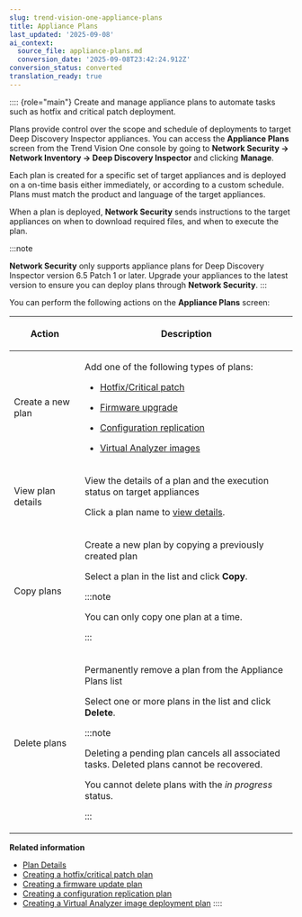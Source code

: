 ```yaml
---
slug: trend-vision-one-appliance-plans
title: Appliance Plans
last_updated: '2025-09-08'
ai_context:
  source_file: appliance-plans.md
  conversion_date: '2025-09-08T23:42:24.912Z'
conversion_status: converted
translation_ready: true
---
```


:::: {role="main"}
Create and manage appliance plans to automate tasks such as hotfix and critical patch deployment.

Plans provide control over the scope and schedule of deployments to target Deep Discovery Inspector appliances. You can access the **Appliance Plans** screen from the Trend Vision One console by going to **Network Security → Network Inventory → Deep Discovery Inspector** and clicking **Manage**.

Each plan is created for a specific set of target appliances and is deployed on a on-time basis either immediately, or according to a custom schedule. Plans must match the product and language of the target appliances.

When a plan is deployed, **Network Security** sends instructions to the target appliances on when to download required files, and when to execute the plan.

:::note

**Network Security** only supports appliance plans for Deep Discovery Inspector version 6.5 Patch 1 or later. Upgrade your appliances to the latest version to ensure you can deploy plans through **Network Security**.
:::

You can perform the following actions on the **Appliance Plans** screen:

<table>
<colgroup>
<col style="width: 25%" />
<col style="width: 75%" />
</colgroup>
<thead>
<tr>
<th><p>Action</p></th>
<th><p>Description</p></th>
</tr>
</thead>
<tbody>
<tr>
<td><p>Create a new plan</p></td>
<td><p>Add one of the following types of plans:</p>
<ul>
<li><p><a href="trend-vision-one-creating-hotfix-critical-patch-plan">Hotfix/Critical patch</a></p></li>
<li><p><a href="trend-vision-one-creating-firmware-update-plan">Firmware upgrade</a></p></li>
<li><p><a href="trend-vision-one-creating-replication-plan">Configuration replication</a></p></li>
<li><p><a href="trend-vision-one-vai-deployment-plan">Virtual Analyzer images</a></p></li>
</ul></td>
</tr>
<tr>
<td><p>View plan details</p></td>
<td><p>View the details of a plan and the execution status on target appliances</p>
<p>Click a plan name to <a href="trend-vision-one-plan-details">view details</a>.</p></td>
</tr>
<tr>
<td><p>Copy plans</p></td>
<td><p>Create a new plan by copying a previously created plan</p>
<p>Select a plan in the list and click <strong>Copy</strong>.</p>


:::note

<p>You can only copy one plan at a time.</p>


:::

</td>
</tr>
<tr>
<td><p>Delete plans</p></td>
<td><p>Permanently remove a plan from the Appliance Plans list</p>
<p>Select one or more plans in the list and click <strong>Delete</strong>.</p>


:::note

<p>Deleting a pending plan cancels all associated tasks. Deleted plans cannot be recovered.</p>
<p>You cannot delete plans with the <em>in progress</em> status.</p>


:::

</td>
</tr>
</tbody>
</table>

**Related information**

- [Plan Details](plan-details.md "Review information about your plans.")
- [Creating a hotfix/critical patch plan](creating-hotfix-critical-patch-plan.md "Create an appliance plan to deploy and install hotfix updates and patches.")
- [Creating a firmware update plan](creating-firmware-update-plan.md "Create an appliance plan to deploy and install firmware updates.")
- [Creating a configuration replication plan](creating-replication-plan.md "Create an appliance plan to replicate settings across deployed Deep Discovery Inspector appliances.")
- [Creating a Virtual Analyzer image deployment plan](vai-deployment-plan.md "Create an appliance plan to deploy prepared Virtual Analyzer images to Deep Discovery Inspector appliances.")
::::
